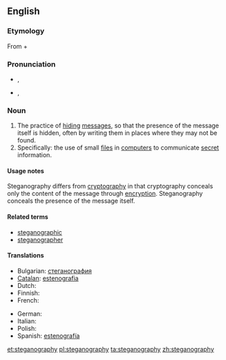 ==English==

===Etymology===
From {{etyl|grc|en}} {{term|στεγανός||cover, roof|tr=steganos|lang=grc|sc=polytonic}} + {{term|γράφω||I write|tr=graphō|lang=grc|sc=polytonic}}

===Pronunciation===
* {{a|UK}} {{IPA|/ˌstɛɡ.ənˈɒɡ.ɹə.fi/}}, {{X-SAMPA|/%stEg.@n"Qg.r@.fi/}}
* {{a|US}} {{IPA|/ˌstɛ.ɡʌnˈɔ.ɡɻʌ.fi/}}, {{X-SAMPA|/%stE.gVn"O.gr\`V.fi/}}
*: {{audio|en-us-steganography.ogg|Audio (US)}}

===Noun===
{{wikipedia}}
{{en-noun|-}}

# The practice of [[hiding]] [[message]]s, so that the presence of the message itself is hidden, often by writing them in places where they may not be found.
# Specifically: the use of small [[file]]s in [[computer]]s to communicate [[secret]] information.

====Usage notes====
Steganography differs from [[cryptography]] in that cryptography conceals only the content of the message through [[encryption]].  Steganography conceals the presence of the message itself.

====Related terms====
* [[steganographic]]
* [[steganographer]]

====Translations====
{{trans-top|steganography}}
* Bulgarian: [[стеганография]] {{f}}
* [[Catalan]]: [[estenografia]] {{f}}
* Dutch: {{t-|nl|steganografie|f}}
* Finnish: {{t-|fi|steganografia}}
* French: {{t+|fr|stéganographie|f}}
{{trans-mid}}
* German: {{t-|de|Steganographie|f}}
* Italian: {{t-|it|steganografia|f}}
* Polish: {{t-|pl|steganografia|f}}
* Spanish: [[estenografía]] {{f}}
{{trans-bottom}}

[[et:steganography]]
[[pl:steganography]]
[[ta:steganography]]
[[zh:steganography]]